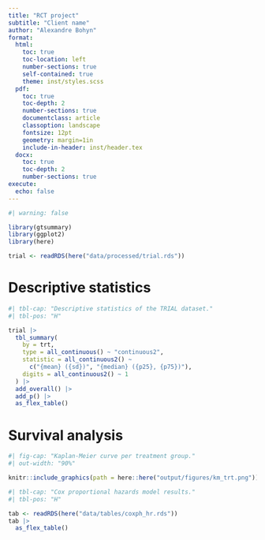 ```yaml
---
title: "RCT project"
subtitle: "Client name"
author: "Alexandre Bohyn"
format: 
  html:
    toc: true
    toc-location: left
    number-sections: true
    self-contained: true
    theme: inst/styles.scss
  pdf:
    toc: true
    toc-depth: 2
    number-sections: true
    documentclass: article
    classoption: landscape
    fontsize: 12pt
    geometry: margin=1in
    include-in-header: inst/header.tex
  docx:
    toc: true
    toc-depth: 2
    number-sections: true
execute:
  echo: false
---
```


\pagebreak

```r
#| warning: false

library(gtsummary)
library(ggplot2)
library(here)
```

```r
trial <- readRDS(here("data/processed/trial.rds"))
```

\pagebreak

# Descriptive statistics

```r
#| tbl-cap: "Descriptive statistics of the TRIAL dataset."
#| tbl-pos: "H"

trial |>
  tbl_summary(
    by = trt,
    type = all_continuous() ~ "continuous2",
    statistic = all_continuous2() ~
      c("{mean} ({sd})", "{median} ({p25}, {p75})"),
    digits = all_continuous2() ~ 1
  ) |>
  add_overall() |>
  add_p() |>
  as_flex_table()
```

\pagebreak

# Survival analysis

```r
#| fig-cap: "Kaplan-Meier curve per treatment group."
#| out-width: "90%"

knitr::include_graphics(path = here::here("output/figures/km_trt.png"))
```

```r
#| tbl-cap: "Cox proportional hazards model results."
#| tbl-pos: "H"

tab <- readRDS(here("data/tables/coxph_hr.rds"))
tab |>
  as_flex_table()
```
